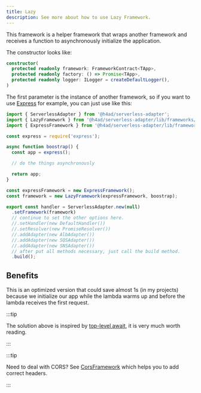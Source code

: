 ---
title: Lazy
description: See more about how to use Lazy Framework.
---

This framework is a helper framework that wraps another framework and receives a function to asynchronously initialize the application.

The constructor looks like:

```ts title="lazy.framework.ts"
constructor(
  protected readonly framework: FrameworkContract<TApp>,
  protected readonly factory: () => Promise<TApp>,
  protected readonly logger: ILogger = createDefaultLogger(),
)
```

The first parameter is the instance of another framework, so if you want to use [Express](./express) for example, you can just use like this:

```ts
import { ServerlessAdapter } from '@h4ad/serverless-adapter';
import { LazyFramework } from '@h4ad/serverless-adapter/lib/frameworks/lazy';
import { ExpressFramework } from '@h4ad/serverless-adapter/lib/frameworks/express';

const express = require('express');

async function boostrap() {
  const app = express();

  // do the things asynchronously

  return app;
}

const expressFramework = new ExpressFramework();
const framework = new LazyFramework(expressFramework, boostrap);

export const handler = ServerlessAdapter.new(null)
  .setFramework(framework)
  // continue to set the other options here.
  //.setHandler(new DefaultHandler())
  //.setResolver(new PromiseResolver())
  //.addAdapter(new AlbAdapter())
  //.addAdapter(new SQSAdapter())
  //.addAdapter(new SNSAdapter())
  // after put all methods necessary, just call the build method.
  .build();
```

## Benefits

This is an optimized version that could save almost 1s (in my projects) because we initialize our app while the lambda warms up and before the lambda receives the first request.

:::tip

The solution above is inspired by [top-level await](https://aws.amazon.com/pt/blogs/compute/using-node-js-es-modules-and-top-level-await-in-aws-lambda/), it is very much worth reading.

:::

:::tip

Need to deal with CORS? See [CorsFramework](./cors) which helps you to add correct headers.

:::

